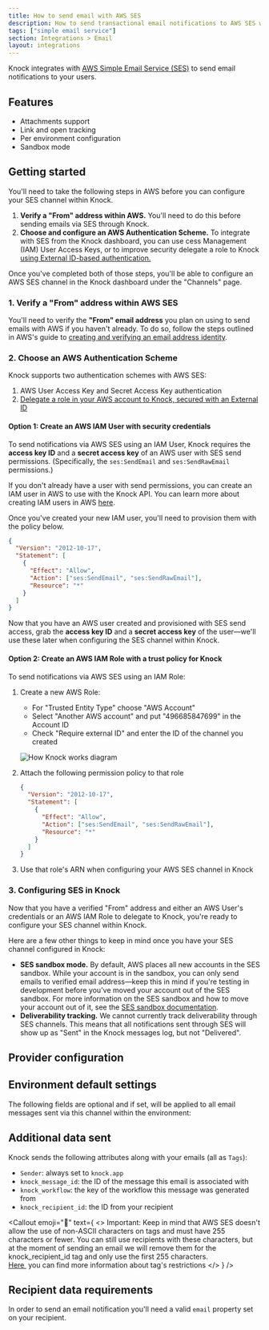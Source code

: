 ```yaml
---
title: How to send email with AWS SES
description: How to send transactional email notifications to AWS SES with Knock
tags: ["simple email service"]
section: Integrations > Email
layout: integrations
---
```



Knock integrates with [AWS Simple Email Service (SES)](https://aws.amazon.com/ses/) to send email notifications to your users.

## Features

- Attachments support
- Link and open tracking
- Per environment configuration
- Sandbox mode

## Getting started

You'll need to take the following steps in AWS before you can configure your SES channel within Knock.

1. **Verify a "From" address within AWS.** You'll need to do this before sending emails via SES through Knock.
2. **Choose and configure an AWS Authentication Scheme.** To integrate with SES from the Knock dashboard, you can use cess Management (IAM) User Access Keys, or to improve security delegate a role to Knock [using External ID-based authentication.](https://docs.aws.amazon.com/IAM/latest/UserGuide/id_roles_create_for-user_externalid.html)

Once you've completed both of those steps, you'll be able to configure an AWS SES channel in the Knock dashboard under the "Channels" page.

### 1. Verify a "From" address within AWS SES

You'll need to verify the **"From" email address** you plan on using to send emails with AWS if you haven't already. To do so, follow the steps outlined in AWS's guide to [creating and verifying an email address identity](https://docs.aws.amazon.com/ses/latest/dg/creating-identities.html#verify-email-addresses-procedure).

### 2. Choose an AWS Authentication Scheme

Knock supports two authentication schemes with AWS SES:

1. AWS User Access Key and Secret Access Key authentication
2. [Delegate a role in your AWS account to Knock, secured with an External ID](https://docs.aws.amazon.com/IAM/latest/UserGuide/id_roles_common-scenarios_third-party.html)

#### Option 1: Create an AWS IAM User with security credentials

To send notifications via AWS SES using an IAM User, Knock requires the **access key ID** and a **secret access key** of an AWS user with SES send permissions. (Specifically, the `ses:SendEmail` and `ses:SendRawEmail` permissions.)

If you don't already have a user with send permissions, you can create an IAM user in AWS to use with the Knock API. You can learn more about creating IAM users in AWS [here](https://docs.aws.amazon.com/IAM/latest/UserGuide/id_users_create.html).

Once you've created your new IAM user, you'll need to provision them with the policy below.

```json IAM user policy
{
  "Version": "2012-10-17",
  "Statement": [
    {
      "Effect": "Allow",
      "Action": ["ses:SendEmail", "ses:SendRawEmail"],
      "Resource": "*"
    }
  ]
}
```

Now that you have an AWS user created and provisioned with SES send access, grab the **access key ID** and a **secret access key** of the user—we'll use these later when configuring the SES channel within Knock.

#### Option 2: Create an AWS IAM Role with a trust policy for Knock

To send notifications via AWS SES using an IAM Role:

1. Create a new AWS Role:

   - For "Trusted Entity Type" choose "AWS Account"
   - Select "Another AWS account" and put "496685847699" in the Account ID
   - Check "Require external ID" and enter the ID of the channel you created

   ![How Knock works diagram](/images/integrations/email/ses-arn-configuration.png)

2. Attach the following permission policy to that role

   ```json IAM user policy
   {
     "Version": "2012-10-17",
     "Statement": [
       {
         "Effect": "Allow",
         "Action": ["ses:SendEmail", "ses:SendRawEmail"],
         "Resource": "*"
       }
     ]
   }
   ```

3. Use that role's ARN when configuring your AWS SES channel in Knock

### 3. Configuring SES in Knock

Now that you have a verified "From" address and either an AWS User's credentials or an AWS IAM Role to delegate to Knock, you're ready to configure your SES channel within Knock.

Here are a few other things to keep in mind once you have your SES channel configured in Knock:

- **SES sandbox mode.** By default, AWS places all new accounts in the SES sandbox. While your account is in the sandbox, you can only send emails to verified email address—keep this in mind if you're testing in development before you've moved your account out of the SES sandbox. For more information on the SES sandbox and how to move your account out of it, see the [SES sandbox documentation](https://docs.aws.amazon.com/ses/latest/dg/request-production-access.html).
- **Deliverability tracking.** We cannot currently track deliverability through SES channels. This means that all notifications sent through SES will show up as "Sent" in the Knock messages log, but not "Delivered".

## Provider configuration

<Attributes>
  <Attribute
    name="Access key ID"
    type="string*"
    description="The access key ID from your AWS account"
  />
  <Attribute
    name="Secret access key"
    type="string*"
    description="The secret access key from your AWS account"
  />
  <Attribute
    name="AWS region"
    type="string*"
    description="The region your AWS account is in"
  />
  <Attribute
    name="Open tracking"
    type="boolean"
    description="Should the provider track opens on their service?"
  />
  <Attribute
    name="Link tracking"
    type="boolean"
    description="Should the provider track link clicks on their service?"
  />
  <Attribute
    name="From email address"
    type="string | liquid*"
    description="The sender email address (can use Liquid tags)"
  />
  <Attribute
    name="From name"
    type="string | liquid"
    description="The sender name (can use Liquid tags)"
  />
</Attributes>

## Environment default settings

The following fields are optional and if set, will be applied to all email messages sent via this channel within the environment:

<Attributes>
  <Attribute
    name="Reply-to address"
    type="string | liquid"
    description="The reply-to email address (can use Liquid tags)"
  />
  <Attribute
    name="CC address"
    type="string | liquid"
    description="The cc email address (can use Liquid tags)"
  />
  <Attribute
    name="BCC address"
    type="string | liquid"
    description="The bcc email address (can use Liquid tags)"
  />
</Attributes>

## Additional data sent

Knock sends the following attributes along with your emails (all as `Tags`):

- `Sender`: always set to `knock.app`
- `knock_message_id`: the ID of the message this email is associated with
- `knock_workflow`: the key of the workflow this message was generated from
- `knock_recipient_id`: the ID from your recipient

<Callout
  emoji="🔦"
  text={
    <>
      <span className="font-bold">Important:</span> Keep in mind that AWS SES
      doesn't allow the use of non-ASCII characters on tags and must have 255
      characters or fewer. You can still use recipients with these characters,
      but at the moment of sending an email we will remove them for the
      <span className="font-bold"> knock_recipient_id</span> tag and only use the
      first 255 characters.
      <br />
      <a
        href="https://docs.aws.amazon.com/ses/latest/APIReference/API_MessageTag.html"
        target="_blank"
      >
        Here
      </a>
      &nbsp;you can find more information about tag's restrictions
    </>
  }
/>

## Recipient data requirements

In order to send an email notification you'll need a valid `email` property set on your recipient.
